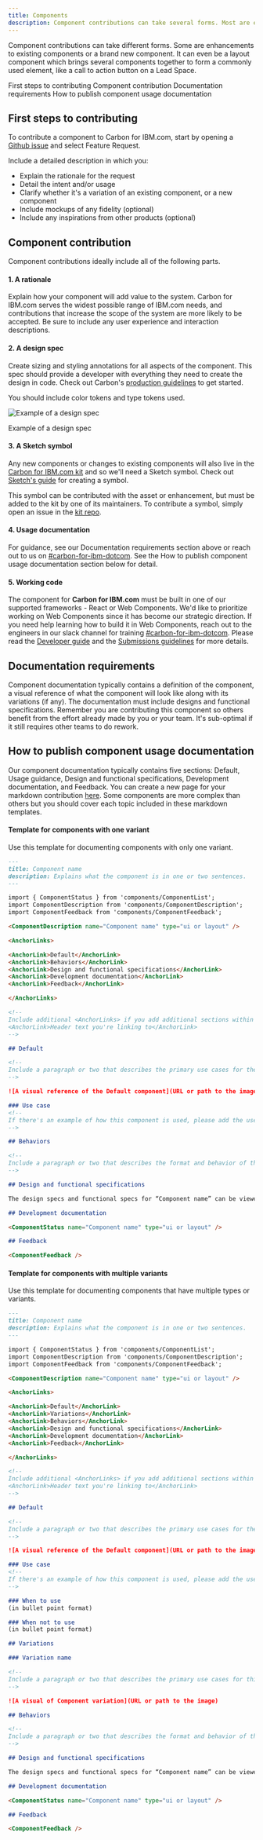 ```yaml
---
title: Components
description: Component contributions can take several forms. Most are either component enhancements or brand new assets.
---
```


<PageDescription>

Component contributions can take different forms. Some are enhancements to existing components
or a brand new component. It can even be a layout component which brings several components together to form a commonly used element, like a call to action button on a Lead Space.

</PageDescription>

<AnchorLinks>
  <AnchorLink>First steps to contributing</AnchorLink>
  <AnchorLink>Component contribution</AnchorLink>
  <AnchorLink>Documentation requirements</AnchorLink>
  <AnchorLink>How to publish component usage documentation</AnchorLink>
</AnchorLinks>

## First steps to contributing

To contribute a component to Carbon for IBM.com, start by opening a <a href="https://github.com/carbon-design-system/carbon-for-ibm-dotcom/issues/new/choose" target="_blank">Github issue</a> and select Feature Request.

Include a detailed description in which you:

- Explain the rationale for the request
- Detail the intent and/or usage
- Clarify whether it's a variation of an existing component, or a new component
- Include mockups of any fidelity (optional)
- Include any inspirations from other products (optional)

## Component contribution

Component contributions ideally include all of the following parts.

#### 1. A rationale

Explain how your component will add value to the system. Carbon for IBM.com serves the
widest possible range of IBM.com needs, and contributions that increase the scope of
the system are more likely to be accepted. Be sure to include any user
experience and interaction descriptions.

#### 2. A design spec

Create sizing and styling annotations for all aspects of the component. This
spec should provide a developer with everything they need to create the design
in code. Check out Carbon's <a href="https://github.com/carbon-design-system/carbon-website/wiki/Production-guidelines#spec-guidelines" target="_blank">production guidelines</a> to get started.

You should include color tokens and type tokens used.

<Row>
<Column colLg={8}>

![Example of a design spec](../../images/contributions/content-switcher-style-1.jpg)

<Caption>Example of a design spec</Caption>

</Column>
</Row>

#### 3. A Sketch symbol

Any new components or changes to existing components will also live in the
[Carbon for IBM.com kit](https://www.ibm.com/standards/web/carbon-for-ibm-dotcom/designing#get-the-kit) and so we'll need a Sketch symbol.
Check out <a href="https://www.sketch.com/docs/symbols/creating-symbols/" target="_blank">Sketch's guide</a> for creating a symbol.

This symbol can be contributed with the asset or enhancement, but must be added
to the kit by one of its maintainers. To contribute a symbol, simply open an
issue in the
[kit repo](https://github.com/carbon-design-system/carbon-for-ibm-dotcom-design-kit/issues/new?assignees=oliviaflory&template=bug-report.md&title=%5BDesign+kit%5D%3A+Brief+description).

#### 4. Usage documentation

For guidance, see our Documentation requirements section above or reach out to us on <a href="https://ibm-studios.slack.com/archives/C2PLX8GQ6" target="_blank">#carbon-for-ibm-dotcom</a>. See the How to publish component usage documentation section below for detail.

#### 5. Working code

The component for **Carbon for IBM.com** must be built in one of our supported frameworks - React or Web Components. We'd like to prioritize working on Web Components since it has become our strategic direction. If you need help learning how to build it in Web Components, reach out to the engineers in our slack channel for training <a href="https://ibm-studios.slack.com/archives/C2PLX8GQ6" target="_blank">#carbon-for-ibm-dotcom</a>. Please read the [Developer guide](https://github.com/carbon-design-system/carbon-for-ibm-dotcom/blob/master/docs/developing.md) and the [Submissions guidelines](https://github.com/carbon-design-system/carbon-for-ibm-dotcom/blob/master/docs/submission-guidelines.md) for more details.

## Documentation requirements

Component documentation typically contains a definition of the component, a visual reference of what the component will look like along with its variations (if any). The documentation must include designs and functional specifications. Remember you are contributing this component so others benefit from the effort already made by you or your team. It's sub-optimal if it still requires other teams to do rework.

## How to publish component usage documentation

Our component documentation typically contains five sections: Default, Usage guidance, Design and functional specifications, Development documentation, and Feedback. You can create a new page for your markdown contribution [here](https://github.com/carbon-design-system/carbon-for-ibm-dotcom-website/new/main/src/pages/components). Some components are more complex than others but you should cover each topic included in these markdown templates.

#### Template for components with one variant

Use this template for documenting components with only one variant.

```markdown
---
title: Component name
description: Explains what the component is in one or two sentences.
---

import { ComponentStatus } from 'components/ComponentList';
import ComponentDescription from 'components/ComponentDescription';
import ComponentFeedback from 'components/ComponentFeedback';

<ComponentDescription name="Component name" type="ui or layout" />

<AnchorLinks>

<AnchorLink>Default</AnchorLink>
<AnchorLink>Behaviors</AnchorLink>
<AnchorLink>Design and functional specifications</AnchorLink>
<AnchorLink>Development documentation</AnchorLink>
<AnchorLink>Feedback</AnchorLink>

</AnchorLinks>

<!--
Include additional <AnchorLinks> if you add additional sections within the page. Text must match header text.
<AnchorLink>Header text you're linking to</AnchorLink>
-->

## Default

<!--
Include a paragraph or two that describes the primary use cases for the component and details about how it helps the user achieve any tasks.
-->

![A visual reference of the Default component](URL or path to the image)

### Use case
<!--
If there's an example of how this component is used, please add the use case reference image here.
-->

## Behaviors

<!--
Include a paragraph or two that describes the format and behavior of the component.
-->

## Design and functional specifications

The design specs and functional specs for “Component name” can be viewed <a href="Link to the BOX folder" target="_blank" rel="noreferrer">here</a>.

## Development documentation

<ComponentStatus name="Component name" type="ui or layout" />

## Feedback

<ComponentFeedback />
```

#### Template for components with multiple variants

Use this template for documenting components that have multiple types or
variants.

```markdown
---
title: Component name
description: Explains what the component is in one or two sentences.
---

import { ComponentStatus } from 'components/ComponentList';
import ComponentDescription from 'components/ComponentDescription';
import ComponentFeedback from 'components/ComponentFeedback';

<ComponentDescription name="Component name" type="ui or layout" />

<AnchorLinks>

<AnchorLink>Default</AnchorLink>
<AnchorLink>Variations</AnchorLink>
<AnchorLink>Behaviors</AnchorLink>
<AnchorLink>Design and functional specifications</AnchorLink>
<AnchorLink>Development documentation</AnchorLink>
<AnchorLink>Feedback</AnchorLink>

</AnchorLinks>

<!--
Include additional <AnchorLinks> if you add additional sections within the page. Text must match header text.
<AnchorLink>Header text you're linking to</AnchorLink>
-->

## Default

<!--
Include a paragraph or two that describes the primary use cases for the component and details about how it helps the user achieve any tasks.
-->

![A visual reference of the Default component](URL or path to the image)

### Use case
<!--
If there's an example of how this component is used, please add the use case reference image here.
-->

### When to use
(in bullet point format)

### When not to use
(in bullet point format)

## Variations

### Variation name

<!--
Include a paragraph or two that describes the primary use cases for this variation and the key difference between this variation to the default. Please share the details about how this variation helps the user achieve any tasks compare to the default setting.
-->

![A visual of Component variation](URL or path to the image)

## Behaviors

<!--
Include a paragraph or two that describes the format and behavior of the component variation.
-->

## Design and functional specifications

The design specs and functional specs for “Component name” can be viewed <a href="Link to the BOX folder" target="_blank" rel="noreferrer">here</a>.

## Development documentation

<ComponentStatus name="Component name" type="ui or layout" />

## Feedback

<ComponentFeedback />
```
